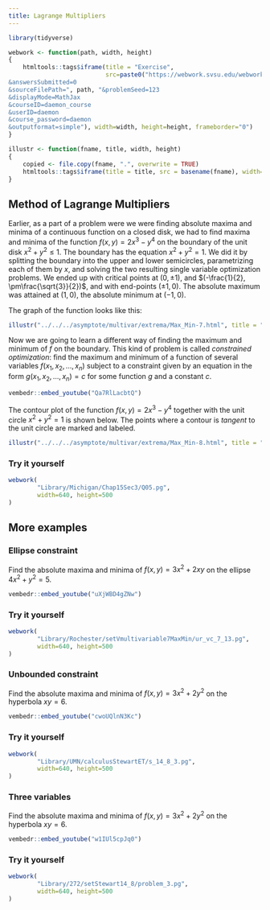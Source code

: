 ```yaml
---
title: Lagrange Multipliers
---
```


\renewcommand{\vec}[1]{\mathbf{#1}}
\newcommand{\v}[1]{\left\langle #1\right\rangle}
\newcommand{\norm}[1]{\left\lvert#1 \right\rvert}

```r
library(tidyverse)
```


```r
webwork <- function(path, width, height)
{
    htmltools::tags$iframe(title = "Exercise", 
                           src=paste0("https://webwork.svsu.edu/webwork2/html2xml?
&answersSubmitted=0
&sourceFilePath=", path, "&problemSeed=123
&displayMode=MathJax
&courseID=daemon_course
&userID=daemon
&course_password=daemon
&outputformat=simple"), width=width, height=height, frameborder="0")
}

illustr <- function(fname, title, width, height)
{
    copied <- file.copy(fname, ".", overwrite = TRUE)
    htmltools::tags$iframe(title = title, src = basename(fname), width=width, height=height, frameborder="0")
}
```

## Method of Lagrange Multipliers

Earlier, as a part of a problem were we were finding absolute maxima and minima of a continuous function on a closed disk,
we had to find maxima and minima of the function $f(x,y) = 2x^3 - y^4$ on the boundary of the unit disk $x^2 + y^2 \le 1$.
The boundary has the equation $x^2 + y^2 = 1$.  We did it by splitting the boundary into the upper and lower semicircles, parametrizing
each of them by $x$, and solving the two resulting single variable optimization problems. We ended up with critical points at $(0, \pm 1)$,
and $(-\frac{1}{2}, \pm\frac{\sqrt{3}}{2})$, and with end-points $(\pm 1, 0)$.  The absolute maximum was attained at $(1,0)$, the absolute minimum at $(-1,0)$.

The graph of the function looks like this:

```r
illustr("../../../asymptote/multivar/extrema/Max_Min-7.html", title = "An example on a disk", width=500, height=500)
```

Now we are going to learn a different way of finding the maximum and minimum of $f$ on the boundary.  This kind of problem is called 
_constrained optimization_: find the maximum and minimum of a function of several variables $f(x_1, x_2, \dots, x_n)$ subject to
a constraint given by an equation in the form $g(x_1, x_2, \dots, x_n) = c$ for some function $g$ and a constant $c$.


```r
vembedr::embed_youtube("Qa7RlLacbtQ")
```

The contour plot of the function $f(x,y) = 2x^3 - y^4$ together with the unit circle $x^2 + y^2 = 1$ is shown below.
The points where a contour is _tangent_ to the unit circle are marked and labeled.

```r
illustr("../../../asymptote/multivar/extrema/Max_Min-8.html", title = "A contour plot of the function f with the unit circle.", width=500, height=500)
```

### Try it yourself

```r
webwork(
        "Library/Michigan/Chap15Sec3/Q05.pg",
        width=640, height=500
)
```

## More examples

### Ellipse constraint

Find the absolute maxima and minima of $f(x,y) = 3x^2 + 2xy$ on the ellipse $4x^2 + y^2 = 5$.

```r
vembedr::embed_youtube("uXjWBD4gZNw")
```

### Try it yourself

```r
webwork(
        "Library/Rochester/setVmultivariable7MaxMin/ur_vc_7_13.pg",
        width=640, height=500
)
```

### Unbounded constraint

Find the absolute maxima and minima of $f(x,y) = 3x^2 + 2y^2$ on the hyperbola $xy = 6$.

```r
vembedr::embed_youtube("cwoUQlnN3Kc")
```

### Try it yourself

```r
webwork(
        "Library/UMN/calculusStewartET/s_14_8_3.pg",
        width=640, height=500
)
```

### Three variables

Find the absolute maxima and minima of $f(x,y) = 3x^2 + 2y^2$ on the hyperbola $xy = 6$.

```r
vembedr::embed_youtube("w1IUl5cpJq0")
```

### Try it yourself

```r
webwork(
        "Library/272/setStewart14_8/problem_3.pg",
        width=640, height=500
)
```

